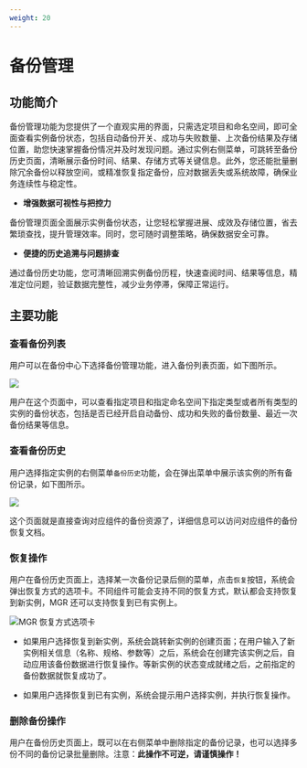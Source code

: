 ```yaml
---
weight: 20
---
```


# 备份管理

## 功能简介

备份管理功能为您提供了一个直观实用的界面，只需选定项目和命名空间，即可全面查看实例备份状态，包括自动备份开关、成功与失败数量、上次备份结果及存储位置，助您快速掌握备份情况并及时发现问题。通过实例右侧菜单，可跳转至备份历史页面，清晰展示备份时间、结果、存储方式等关键信息。此外，您还能批量删除冗余备份以释放空间，或精准恢复指定备份，应对数据丢失或系统故障，确保业务连续性与稳定性。

- **增强数据可视性与把控力**

备份管理页面全面展示实例备份状态，让您轻松掌握进展、成效及存储位置，省去繁琐查找，提升管理效率。同时，您可随时调整策略，确保数据安全可靠。

- **便捷的历史追溯与问题排查**

通过备份历史功能，您可清晰回溯实例备份历程，快速查阅时间、结果等信息，精准定位问题，验证数据完整性，减少业务停滞，保障正常运行。


## 主要功能

### 查看备份列表

用户可以在备份中心下选择备份管理功能，进入备份列表页面，如下图所示。

![](./assets/backup-list.png)

用户在这个页面中，可以查看指定项目和指定命名空间下指定类型或者所有类型的实例的备份状态，包括是否已经开启自动备份、成功和失败的备份数量、最近一次备份结果等信息。

### 查看备份历史

用户选择指定实例的右侧菜单`备份历史`功能，会在弹出菜单中展示该实例的所有备份记录，如下图所示。

![](./assets/backup-history.png)

这个页面就是直接查询对应组件的备份资源了，详细信息可以访问对应组件的备份恢复文档。

### 恢复操作

用户在备份历史页面上，选择某一次备份记录后侧的菜单，点击`恢复`按钮，系统会弹出恢复方式的选项卡。不同组件可能会支持不同的恢复方式，默认都会支持恢复到新实例，MGR 还可以支持恢复到已有实例上。

![MGR 恢复方式选项卡](./assets/restore-from-backup-history.png)

- 如果用户选择恢复到新实例，系统会跳转新实例的创建页面；在用户输入了新实例相关信息（名称、规格、参数等）之后，系统会在创建完该实例之后，自动应用该备份数据进行恢复操作。等新实例的状态变成就绪之后，之前指定的备份数据就恢复成功了。

- 如果用户选择恢复到已有实例，系统会提示用户选择实例，并执行恢复操作。

### 删除备份操作

用户在备份历史页面上，既可以在右侧菜单中删除指定的备份记录，也可以选择多份不同的备份记录批量删除。注意：**此操作不可逆，请谨慎操作！**


